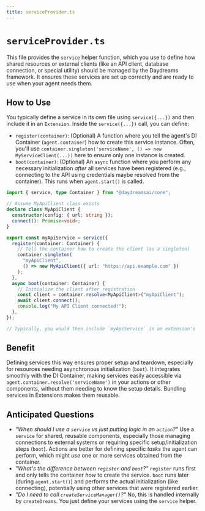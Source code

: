 ```yaml
---
title: serviceProvider.ts
---
```


# `serviceProvider.ts`

This file provides the `service` helper function, which you use to define how shared resources or external clients (like an API client, database connection, or special utility) should be managed by the Daydreams framework. It ensures these services are set up correctly and are ready to use when your agent needs them.

## How to Use

You typically define a service in its own file using `service({...})` and then include it in an `Extension`. Inside the `service({...})` call, you can define:

-   `register(container)`: (Optional) A function where you tell the agent's DI Container (`agent.container`) how to create this service instance. Often, you'll use `container.singleton('serviceName', () => new MyServiceClient(...))` here to ensure only one instance is created.
-   `boot(container)`: (Optional) An `async` function where you perform any necessary initialization _after_ all services have been registered (e.g., connecting to the API using credentials maybe resolved from the container). This runs when `agent.start()` is called.

```typescript
import { service, type Container } from "@daydreamsai/core";

// Assume MyApiClient class exists
declare class MyApiClient {
  constructor(config: { url: string });
  connect(): Promise<void>;
}

export const myApiService = service({
  register(container: Container) {
    // Tell the container how to create the client (as a singleton)
    container.singleton(
      "myApiClient",
      () => new MyApiClient({ url: "https://api.example.com" })
    );
  },
  async boot(container: Container) {
    // Initialize the client after registration
    const client = container.resolve<MyApiClient>("myApiClient");
    await client.connect();
    console.log("My API Client connected!");
  },
});

// Typically, you would then include `myApiService` in an extension's `services` array.
```

## Benefit

Defining services this way ensures proper setup and teardown, especially for resources needing asynchronous initialization (`boot`). It integrates smoothly with the DI Container, making services easily accessible via `agent.container.resolve('serviceName')` in your actions or other components, without them needing to know the setup details. Bundling services in Extensions makes them reusable.

## Anticipated Questions

-   _"When should I use a `service` vs just putting logic in an `action`?"_
    Use a `service` for shared, reusable components, especially those managing connections to external systems or requiring specific setup/initialization steps (`boot`). Actions are better for defining specific _tasks_ the agent can perform, which might _use_ one or more services obtained from the container.
-   _"What's the difference between `register` and `boot`?"_
    `register` runs first and only tells the container _how_ to create the service. `boot` runs later (during `agent.start()`) and performs the actual initialization (like connecting), potentially using other services that were registered earlier.
-   _"Do I need to call `createServiceManager()`?"_
    No, this is handled internally by `createDreams`. You just define your services using the `service` helper. 